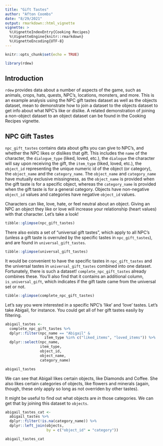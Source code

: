 ```yaml
---
title: "Gift Tastes"
author: "Afton Coombs"
date: "8/29/2021"
output: rmarkdown::html_vignette
vignette: >
  %\VignetteIndexEntry{Cooking Recipes}
  %\VignetteEngine{knitr::rmarkdown}
  %\VignetteEncoding{UTF-8}
---
```


```r
knitr::opts_chunk$set(echo = TRUE)
```

```r
library(rdew)
```

## Introduction
`rdew` provides data about a number of aspects of the game, such as animals, crops, hats, quests, NPC's, locations, monsters, and more. This is an example analysis using the NPC gift tastes dataset as well as the objects dataset, mean to demonstrate how to join a dataset to the objects dataset to get info about what NPC's like or dislike. A related demonstration of joining a non-object dataset to an object dataset can be found in the Cooking Recipes vignette.

## NPC Gift Tastes
`npc_gift_tastes` contains data about gifts you can give to NPC's, and whether the NPC likes or dislikes that gift. This includes the `name` of the character, the `dialogue_type` (liked, loved, etc.), the `dialogue` the character will say upon receiving the gift, the `item_type` (liked, loved, etc.), the `object_id` representing the unique numeric id of the object (or category), the `object_name` and the `category_name`. The `object_name` and `category_name` have mutually exclusive missingness, as the `object_name` is provided when the gift taste is for a specific object, whereas the `category_name` is provided when the gift taste is for a general category. Objects have non-negative `object_id` values and categories have negative `object_id` values. 

Characters can like, love, hate, or feel neutral about an object. Giving an NPC an object they like or love will increase your relationship (heart values) with that character. Let's take a look!

```r
tibble::glimpse(npc_gift_tastes)
```

There also exists a set of "universal gift tastes", which apply to all NPC's (unless a gift taste is overruled by the specific tastes in `npc_gift_tastes`), and are found in `universal_gift_tastes`.

```r
tibble::glimpse(universal_gift_tastes)
```
It would be convenient to have the specific tastes in `npc_gift_tastes` and the universal tastes in `universal_gift_tastes` combined into one dataset. Fortunately, there is such a dataset! `complete_npc_gift_tastes` already combines these. You'll also find that it contains an additional column, `is_universal_gift`, which indicates if the gift taste came from the universal set or not.

```r
tibble::glimpse(complete_npc_gift_tastes)
```

Let's say you were interested in a specific NPC's 'like' and 'love' tastes. Let's take Abigail, for instance. You could get all of her gift tastes easily by filtering.

```r
abigail_tastes <-
  complete_npc_gift_tastes %>%
  dplyr::filter(npc_name == "Abigail" & 
                  item_type %in% c("liked_items", "loved_items")) %>%
  dplyr::select(npc_name, 
                item_type, 
                object_id,
                object_name, 
                category_name)

abigail_tastes
```

We can see that Abigail likes certain objects, like Diamonds and Coffee. She also likes certain categories of objects, like flowers 
and minerals (again, though, these only apply so long as not overriden by other tastes).

It might be useful to find out what objects are *in* those categories. We can get that by joining this dataset to `objects`.

```r
abigail_tastes_cat <-
  abigail_tastes %>%
  dplyr::filter(!is.na(category_name)) %>%
  dplyr::left_join(objects, 
                   by = c("object_id" = "category"))

abigail_tastes_cat
```
